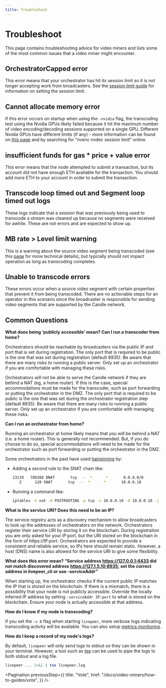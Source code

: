 ```yaml
---
title: Troubleshoot
---
```


# Troubleshoot

This page contains troubleshooting advice for video miners and lists some of the
most common issues that a video miner might encounter.

## OrchestratorCapped error

This error means that your orchestrator has hit its session limit so it is not
longer accepting work from broadcasters. See the
[session limit guide](/docs/video-miners/how-to-guides/session-limits) for
information on setting the session limit.

## Cannot allocate memory error

If this error occurs on startup when using the `-nvidia` flag, the transcoding
test using the Nvidia GPUs likely failed because it hit the maximum number of
video encoding/decoding sessions supported on a single GPU. Different Nvidia
GPUs have different limits (if any) - more information can be found on
[this page](https://developer.nvidia.com/video-encode-and-decode-gpu-support-matrix-new)
and by searching for "nvenc nvdec session limit" online.

## insufficient funds for gas \* price + value error

This error means that the node attempted to submit a transaction, but its
account did not have enough ETH available for the transaction. You should add
more ETH to your account in order to submit the transaction.

## Transcode loop timed out and Segment loop timed out logs

These logs indicate that a session that was previously being used to transcode a
stream was cleaned up because no segments were received for awhile. These are
not errors and are expected to show up.

## MB rate > Level limit warning

This is a warning about the source video segment being transcoded (see this
[page](https://en.wikipedia.org/wiki/Advanced_Video_Coding#Levels) for more
technical details), but typically should not impact operation as long as
transcoding completes.

## Unable to transcode errors

These errors occur when a source video segment with certain properties that
prevent it from being transcoded. There are no actionable steps for an operator
in this scenario since the broadcaster is responsible for sending video segments
that are supported by the Candle network.

## Common Questions

**What does being ‘publicly accessible’ mean? Can I run a transcoder from
home?**

Orchestrators should be reachable by broadcasters via the public IP and port
that is set during registration. The only port that is required to be public is
the one that was set during registration (default 8935). Be aware that there are
many risks to running a public server. Only set up an orchestrator if you are
comfortable with managing these risks.

Orchestrators will not be able to serve the Candle network if they are behind
a NAT (eg, a home router). If this is the case, special accommodations must be
made for the transcoder, such as port forwarding or putting the orchestrator in
the DMZ. The only port that is required to be public is the one that was set
during the orchestrator registration step (default 8935). Be aware that there
are many risks to running a public server. Only set up an orchestrator if you
are comfortable with managing these risks.

**Can I run an orchestrator from home?**

Running an orchestrator at home likely means that you will be behind a NAT (i.e.
a home router). This is generally not recommended. But, if you do choose to do
so, special accommodations will need to be made for the orchestrator such as
port forwarding or putting the orchestrator in the DMZ.

Some orchestrators in the past have used
[hairpinning](https://en.wikipedia.org/wiki/Hairpinning) by:

- Adding a second rule to the SNAT chain like:

  ```bash
  13119   786268 DNAT       tcp  --  *      *       0.0.0.0/0            <EXTERNAL_IP>       tcp dpt:8935 to:10.0.0.10
     2      120 SNAT       tcp  --  *      *       10.0.0.10            10.0.0.10            to:<EXTERNAL_IP>
  ```

- Running a command like:

  ```bash
  iptables -t nat -A POSTROUTING -p tcp -s 10.0.0.10 -d 10.0.0.10 -j SNAT --to-source <EXTERNAL_IP>
  ```

**What is the service URI? Does this need to be an IP?**

The service registry acts as a discovery mechanism to allow broadcasters to look
up the addresses of orchestrators on the network. Orchestrators register their
service URI by storing it on the blockchain. During registration you are only
asked for your IP:port, but the URI stored on the blockchain in the form of
https://IP:port. Orchestrators are expected to provide a consistent and reliable
service, so IPs here should remain static. However, a host (DNS) name is also
allowed for the service URI to give some flexibility.

**What does this error mean? “Service address https://127.0.0.1:4433 did not
match discovered address https://127.1.5.10:8935; set the correct address in
livepeer_cli or use -serviceAddr”**

When starting up, the orchestrator checks if the current public IP matches the
IP that is stored on the blockchain. If there is a mismatch, there is a
possibility that your node is not publicly accessible. Override the locally
inferred IP address by setting `-serviceAddr IP:port` to what is stored on the
blockchain. Ensure your node is actually accessible at that address.

**How do I know if my node is transcoding?**

If you set the `-v 6` flag when starting `livepeer`, more verbose logs
indicating transcoding activity will be available. You can also setup
[metrics monitoring](/docs/video-miners/how-to-guides/metrics-monitoring).

**How do I keep a record of my node's logs?**

By default, `livepeer` will only send logs to stdout so they can be shown in
your terminal. However, a tool such as
[tee](https://linuxize.com/post/linux-tee-command/) can be used to pipe the logs
to both stdout and a log file.

```bash
livepeer ... 2>&1 | tee livepeer.log
```

<Pagination
  previousStep={{
    title: "Vote",
    href: "/docs/video-miners/how-to-guides/vote",
  }}
/>
